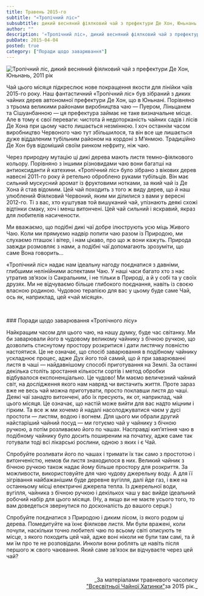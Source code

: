 ```yaml
---
title: Травень 2015-го
subtitle: "«Тропічний ліс»"
subsubtitle: дикий весняний фіялковий чай з префектури Де Хон, Юньнань.
author: ""
description: '«Тропічний ліс», дикий весняний фіялковий чай з префектури Де Хон, Юньнань, 2011 рік.'
pubDate: 2015-04-04
posted: true
category: ["Поради щодо заварювання"]
---
```



<img src={Image1.src}  class="float-right" alt="Тропічний ліс, дикий весняний фіялковий чай з префектури Де Хон, Юньнань, 2011 рік" />

Чай цього місяця підкреслює нове покращення якости для лінійки чаїв 2015-го року. Наш фантастичний «Тропічний ліс» був зібраний з диких чайних дерев автономної префектури Де Хон, що в Юньнані. Порівняно з трьома великими районами виробництва чаю — Пуером, Ліньцанем та Сішуанбанною — ця префектура займає не таке визначальне місце. Але в тому є свої переваги: чистота й недоторканість чайних садів і лісів Де Хона при цьому часто лишається незмінною. І хоч останнім часом виробництво Червоного чаю тут збільшилося, та він все ще лишається дуже віддаленим тубільним районом на кордоні з М’янмою. Традиційно Де Хон був відоміший своїм ринком нефриту, ніж чаю.

Через природну мутацію ці дикі дерева мають листя темно-фіялкового кольору. Порівняно з іншими різновидами чаю вони багатші на антиоксиданти й катехини. «Тропічний ліс» було зібрано з вікових дерев навесні 2011-го року й ретельно оброблено руками тубільців. Він має сильний мускусний аромат із фруктовими нотками, за який чай із Де Хона й став відомим. Цей чай походить з того ж виду дерев, що й наш улюблений Фіялковий Червоний, яким ми ділилися з вами у вересні 2012-го. Ті з вас, хто куштував той вишуканий чай, упізнають деякі схожі відтінки смаку, хоч і менш витончені. Цей чай сильний і яскравий, якраз для любителів насичености.

Ми вважаємо, що подібні дикі чаї добре ілюструють усю міць Живого Чаю. Коли ми прямуємо надвір попити чаю разом із Природою, ми слухаємо пташок і вітер, і нам цікаво, про що ж вони кажуть. Природа завжди розмовляє з нами, а подібні чаї допомагають зрозуміти, що саме Вона говорить...

«Тропічний ліс» надає нам ідеальну нагоду поєднатися з давніми, глибшими нелінійними аспектами Чаю. У наші часи багато хто з нас утратив зв’язок із Сакральним, і не тільки в Природі, а й у собі та у своїх друзях. Ми не відчуваємо більше глибокого поєднання, навіть із своєю власною родиною. Чудовою терапією для вас у цьому буде саме Чай, ось як, наприклад, цей «чай місяця».

<p>&nbsp;</p>
### Поради щодо заварювання «Тропічного лісу»

Найкращим часом для цього чаю, на нашу думку, буде час світанку. Ми би заварювали його в чудовому великому чайнику з бічною ручкою, що дозволить стиснутому простору розкритися і дати листячку повністю настоятися. Це не означає, що спосіб заварювання в подібному чайнику ускладнює процес, адже Дух його той самий, що й при заварюванні листя в чаші — найдавнішому способі приготування на Землі. За останні декілька століть зростання кількости сортів і метод обробки відбувалося експоненціально. Це чудово! Ми маємо величезний чайний світ, на дослідження якого нам навряд чи вистачить життя. Проте зараз вже не весь чай можна приготувати, просто поклавши листя до чаші. Деякі чаї занадто витончені, або їх пресують, як от, наприклад, чай цього місяця. Це означає, що настій може вийти для вас надто міцним і гірким. Та все ж ми хочемо й надалі насолоджуватися чаєм у дусі простоти — листям, водою і вогнем. Для цього ми обрали другий найстаріший чайний посуд — ми готуємо чай у чайнику з бічною ручкою, а потім розливаємо його по чашах. Насправді кип’ятіння чаю в подібному чайнику було досить поширеним на початку, адже саме так готували тоді всі лікарські рослини, одною з яких і є Чай.

Спробуйте розливати його по чашах і тримати їх так само з простотою і витонченістю, немов би листя знаходилося в них. Великий чайник з бічною ручкою також надає йому більше простору для розкриття. За можливости, використовуйте для чаю чудову джерельну воду. А для її зігрівання найбажанішим буде деревне вугілля, далі йде газ, і вже на останньому місці електричні джерела тепла. Із джерельної води, вугілля, чайника з бічною ручкою і декількох чаш у вас вийде ідеальний робочий набір для цього місяця. (Ну, а якщо ви не маєте усього того, то вам доведеться звернутися по досконалість до вашого серця.)

Спробуйте поєднатися з Природою і диким лісом, із якого родом ці дерева. Помедитуйте на їхнє фіялкове листя. Ми були вражені, коли почули, наскільки точно любителі чаю по всьому світі описують те місце, з якого походить цей чай, адже воні ніколи не були там самі, та й ми їм про те не розповідали. Инколи вони роблять це навіть після першого ж свого чаювання. Який саме зв’язок ви відчуваєте через цей чай?

<p>&nbsp;</p>
<p align="right" style="font-size: 0.9rem;">_За матеріалами травневого часопису<br /><a title="globalteahut.org" href="http://www.globalteahut.org/" target="blank" rel="noopener">"Всесвітньої Чайної Хатинки"</a>за 2015 рік._</p>